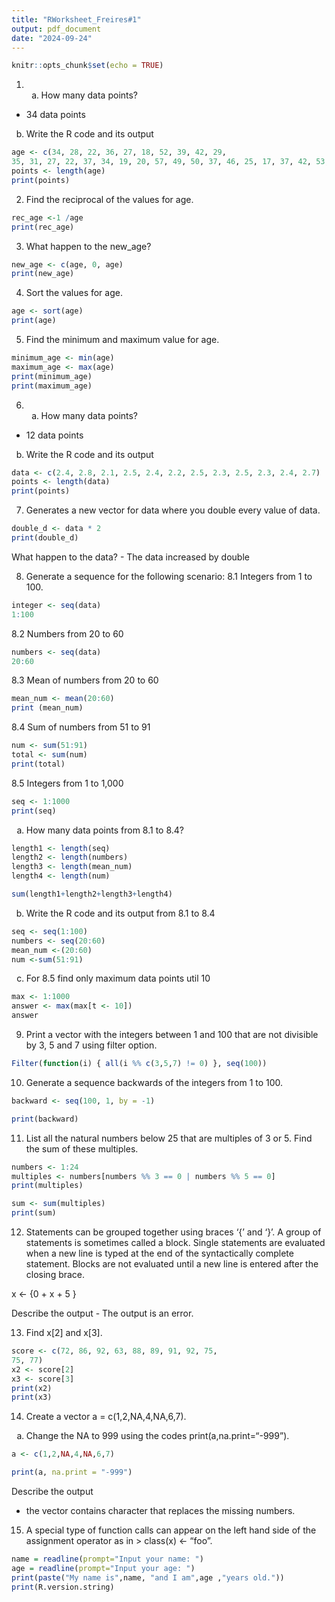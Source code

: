 ```yaml
---
title: "RWorksheet_Freires#1"
output: pdf_document
date: "2024-09-24"
---
```


```r
knitr::opts_chunk$set(echo = TRUE)
```


1. a. How many data points?
- 34 data points

b. Write the R code and its output
```r
age <- c(34, 28, 22, 36, 27, 18, 52, 39, 42, 29,
35, 31, 27, 22, 37, 34, 19, 20, 57, 49, 50, 37, 46, 25, 17, 37, 42, 53, 41, 51, 35, 24, 33, 41.)
points <- length(age)
print(points)

```
2. Find the reciprocal of the values for age.
```r
rec_age <-1 /age
print(rec_age)
```
3. What happen to the new_age?
```r
new_age <- c(age, 0, age)
print(new_age)
```
4. Sort the values for age.
```r
age <- sort(age)
print(age)
```
5. Find the minimum and maximum value for age.
```r
minimum_age <- min(age)
maximum_age <- max(age)
print(minimum_age)
print(maximum_age)
```
6. a. How many data points?
- 12 data points

b. Write the R code and its output
```r
data <- c(2.4, 2.8, 2.1, 2.5, 2.4, 2.2, 2.5, 2.3, 2.5, 2.3, 2.4, 2.7)
points <- length(data)
print(points)

```
7. Generates a new vector for data where you double every value of data. 

```r
double_d <- data * 2
print(double_d)
```
What happen to the data?
- The data increased by double


8. Generate a sequence for the following scenario:
8.1 Integers from 1 to 100.
```r
integer <- seq(data)
1:100
```
8.2 Numbers from 20 to 60
```r
numbers <- seq(data)
20:60
```

8.3 Mean of numbers from 20 to 60
```r
mean_num <- mean(20:60)
print (mean_num)
```


8.4 Sum of numbers from 51 to 91
```r
num <- sum(51:91)
total <- sum(num)
print(total)
```

8.5 Integers from 1 to 1,000
```r
seq <- 1:1000
print(seq)
```

a. How many data points from 8.1 to 8.4?
```r
length1 <- length(seq)
length2 <- length(numbers)
length3 <- length(mean_num)
length4 <- length(num)

sum(length1+length2+length3+length4)

```
b. Write the R code and its output from 8.1 to 8.4
```r
seq <- seq(1:100)
numbers <- seq(20:60)
mean_num <-(20:60)
num <-sum(51:91)
```
c. For 8.5 find only maximum data points util 10
```r
max <- 1:1000
answer <- max(max[t <- 10])
answer
```

9. Print a vector with the integers between 1 and 100 that are not divisible by 3, 5 and 7 using filter option.
```r
Filter(function(i) { all(i %% c(3,5,7) != 0) }, seq(100))
```
10. Generate a sequence backwards of the integers from 1 to 100.
```r
backward <- seq(100, 1, by = -1)

print(backward)
```
11. List all the natural numbers below 25 that are multiples of 3 or 5. Find the sum of these multiples.
```r
numbers <- 1:24
multiples <- numbers[numbers %% 3 == 0 | numbers %% 5 == 0]
print(multiples)

sum <- sum(multiples)
print(sum)

```

12. Statements can be grouped together using braces ‘{’ and ‘}’. A group of statements
is sometimes called a block. Single statements are evaluated when a new line is typed
at the end of the syntactically complete statement. Blocks are not evaluated until a
new line is entered after the closing brace.

x <- {0 + x + 5 }

Describe the output
- The output is an error.


13. Find x[2] and x[3].
```r
score <- c(72, 86, 92, 63, 88, 89, 91, 92, 75,
75, 77)
x2 <- score[2]
x3 <- score[3]
print(x2)
print(x3)
```
14. Create a vector a = c(1,2,NA,4,NA,6,7).
a. Change the NA to 999 using the codes print(a,na.print="-999").
```r

a <- c(1,2,NA,4,NA,6,7)

print(a, na.print = "-999")
```
Describe the output

+ the vector contains character that replaces the missing numbers. 

15. A special type of function calls can appear on the left hand side of the assignment
operator as in > class(x) <- "foo".
```r
name = readline(prompt="Input your name: ")
age = readline(prompt="Input your age: ")
print(paste("My name is",name, "and I am",age ,"years old."))
print(R.version.string)
```
